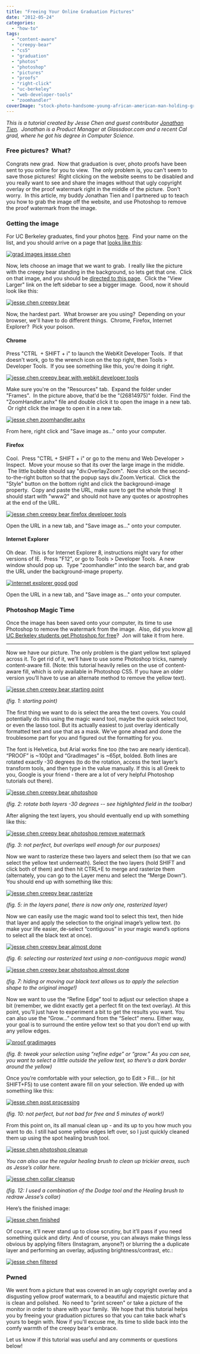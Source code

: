 ```yaml
---
title: "Freeing Your Online Graduation Pictures"
date: "2012-05-24"
categories: 
  - "how-to"
tags: 
  - "content-aware"
  - "creepy-bear"
  - "cs5"
  - "graduation"
  - "photos"
  - "photoshop"
  - "pictures"
  - "proofs"
  - "right-click"
  - "uc-berkeley"
  - "web-developer-tools"
  - "zoomhandler"
coverImage: "stock-photo-handsome-young-african-american-man-holding-graduation-diploma-33875587.jpg"
---
```


_This is a tutorial created by Jesse Chen and guest contributor [Jonathan Tien](http://www.ocf.berkeley.edu/~jotien/portfolio/).  Jonathan is a Product Manager at Glassdoor.com and a recent Cal grad, where he got his degree in Computer Science._

### Free pictures?  What?

Congrats new grad.  Now that graduation is over, photo proofs have been sent to you online for you to view.  The only problem is, you can't seem to save those pictures!  Right clicking on the website seems to be disabled and you really want to see and share the images without that ugly copyright overlay or the proof watermark right in the middle of the picture.  Don't worry.  In this article, my buddy Jonathan Tien and I partnered up to teach you how to grab the image off the website, and use Photoshop to remove the proof watermark from the image.

### Getting the image

For UC Berkeley graduates, find your photos [here](http://www2.gradimages.com/).  Find your name on the list, and you should arrive on a page that [looks like this](http://www2.gradimages.com/Proofs?PIN=17823395&LastName=CHEN):

[![](images/2012-05-23_1820-1024x789.png "grad images jesse chen")](http://www.jessechen.net/blog/wp-content/uploads/2012/05/2012-05-23_1820.png)

Now, lets choose an image that we want to grab.  I really like the picture with the creepy bear standing in the background, so lets get that one.  Click on that image, and you should be [directed to this page](http://www2.gradimages.com/Catalog/List/26814975?PIN=17823395&LastName=CHEN).  Click the "View Larger" link on the left sidebar to see a bigger image.  Good, now it should look like this:

[![](images/2012-05-23_1826-1024x848.png "jesse chen creepy bear")](http://www.jessechen.net/blog/wp-content/uploads/2012/05/2012-05-23_1826.png)

Now, the hardest part.  What browser are you using?  Depending on your browser, we'll have to do different things.  Chrome, Firefox, Internet Explorer?  Pick your poison.

#### Chrome

Press "CTRL  + SHIFT + i" to launch the WebKit Developer Tools.  If that doesn't work, go to the wrench icon on the top right, then Tools > Developer Tools.  If you see something like this, you're doing it right. 

[![](images/2012-05-23_1834-1024x845.png "jesse chen creepy bear with webkit developer tools")](http://www.jessechen.net/blog/wp-content/uploads/2012/05/2012-05-23_1834.png)

Make sure you're on the "Resources" tab.  Expand the folder under "Frames".  In the picture above, that'd be the "(26814975)" folder.  Find the "ZoomHandler.ashx" file and double click it to open the image in a new tab.  Or right click the image to open it in a new tab.

[![](images/2012-05-23_1839-1024x807.png "jesse chen zoomhandler.ashx")](http://www.jessechen.net/blog/wp-content/uploads/2012/05/2012-05-23_1839.png)

From here, right click and "Save image as..." onto your computer.

#### Firefox

Cool.  Press "CTRL + SHIFT + i" or go to the menu and Web Developer > Inspect.  Move your mouse so that its over the large image in the middle.  The little bubble should say "div.OverlayZoom".  Now click on the second-to-the-right button so that the popup says div.Zoom.Vertical.  Click the "Style" button on the bottom right and click the background-image property.  Copy and paste the URL, make sure to get the whole thing!  It should start with "www2" and should not have any quotes or apostrophes at the end of the URL.

[![](images/2012-05-23_1853-1024x751.png "jesse chen creepy bear firefox developer tools")](http://www.jessechen.net/blog/wp-content/uploads/2012/05/2012-05-23_1853.png)

Open the URL in a new tab, and "Save image as..." onto your computer.

#### Internet Explorer

Oh dear.  This is for Internet Explorer 8, instructions might vary for other versions of IE.  Press "F12", or go to Tools > Developer Tools.  A new window should pop up.  Type "zoomhandler" into the search bar, and grab the URL under the background-image property.

[![](images/2012-05-23_1911.png "internet explorer good god")](http://www.jessechen.net/blog/wp-content/uploads/2012/05/2012-05-23_1911.png)

Open the URL in a new tab, and "Save image as..." onto your computer.

### Photoshop Magic Time

Once the image has been saved onto your computer, its time to use Photoshop to remove the watermark from the image.  Also, did you know [all UC Berkeley students get Photoshop for free](http://ist.berkeley.edu/software-central/adobe)?  Jon will take it from here.

* * *

Now we have our picture. The only problem is the giant yellow text splayed across it. To get rid of it, we’ll have to use some Photoshop tricks, namely content-aware fill. (Note: this tutorial heavily relies on the use of content-aware fill, which is only available in Photoshop CS5. If you have an older version you’ll have to use an alternate method to remove the yellow text).

[![](images/1-1024x640.jpg "jesse chen creepy bear starting point")](http://www.jessechen.net/blog/wp-content/uploads/2012/05/1.jpg)

_(fig. 1: starting point)_

The first thing we want to do is select the area the text covers. You could potentially do this using the magic wand tool, maybe the quick select tool, or even the lasso tool. But its actually easiest to just overlay identically formatted text and use that as a mask. We’ve gone ahead and done the troublesome part for you and figured out the formatting for you.

The font is Helvetica, but Arial works fine too (the two are nearly identical). “PROOF” is ~100pt and “GradImages” is ~65pt, bolded. Both lines are rotated exactly -30 degrees (to do the rotation, access the text layer’s transform tools, and then type in the value manually. If this is all Greek to you, Google is your friend - there are a lot of very helpful Photoshop tutorials out there).

[![](images/2-1024x640.jpg "jesse chen creepy bear photoshop")](http://www.jessechen.net/blog/wp-content/uploads/2012/05/2.jpg)

_(fig. 2: rotate both layers -30 degrees -- see highlighted field in the toolbar)_

After aligning the text layers, you should eventually end up with something like this:

[![](images/3-1024x640.jpg "jesse chen creepy bear photoshop remove watermark")](http://www.jessechen.net/blog/wp-content/uploads/2012/05/3.jpg)

_(fig. 3: not perfect, but overlaps well enough for our purposes)_

Now we want to rasterize these two layers and select them (so that we can select the yellow text underneath). Select the two layers (hold SHIFT and click both of them) and then hit CTRL+E to merge and rasterize them (alternately, you can go to the Layer menu and select the “Merge Down”). You should end up with something like this:

[![](images/5-1-1024x640.jpg "jesse chen creepy bear rasterize")](http://www.jessechen.net/blog/wp-content/uploads/2012/05/5-1.jpg)

_(fig. 5: in the layers panel, there is now only one, rasterized layer)_

Now we can easily use the magic wand tool to select this text, then hide that layer and apply the selection to the original image’s yellow text. (to make your life easier, de-select “contiguous” in your magic wand’s options to select all the black text at once).

[![](images/6-1024x640.jpg "jesse chen creepy bear almost done")](http://www.jessechen.net/blog/wp-content/uploads/2012/05/6.jpg)

_(fig. 6: selecting our rasterized text using a non-contiguous magic wand)_

[![](images/7-1024x640.jpg "jesse chen creepy bear photoshop almost done")](http://www.jessechen.net/blog/wp-content/uploads/2012/05/7.jpg)

_(fig. 7: hiding or moving our black text allows us to apply the selection shape to the original image!)_

Now we want to use the “Refine Edge” tool to adjust our selection shape a bit (remember, we didnt exactly get a perfect fit on the text overlay). At this point, you’ll just have to experiment a bit to get the results you want. You can also use the “Grow...” command from the “Select” menu. Either way, your goal is to surround the entire yellow text so that you don’t end up with any yellow edges.

[![](images/8-1024x640.jpg "proof gradimages")](http://www.jessechen.net/blog/wp-content/uploads/2012/05/8.jpg)

_(fig. 8: tweak your selection using “refine edge” or “grow.” As you can see, you want to select a little outside the yellow text, so there’s a dark border around the yellow)_

Once you’re comfortable with your selection, go to Edit > Fill... (or hit SHIFT+F5) to use content aware fill on your selection. We ended up with something like this:

[![](images/10-1024x640.jpg "jesse chen post processing")](http://www.jessechen.net/blog/wp-content/uploads/2012/05/10.jpg)

_(fig. 10: not perfect, but not bad for free and 5 minutes of work!)_

From this point on, its all manual clean up - and its up to you how much you want to do. I still had some yellow edges left over, so I just quickly cleaned them up using the spot healing brush tool.

[![](images/11-1024x640.jpg "jesse chen photoshop cleanup")](http://www.jessechen.net/blog/wp-content/uploads/2012/05/11.jpg)

_You can also use the regular healing brush to clean up trickier areas, such as Jesse’s collar here._

[![](images/12-1024x640.jpg "jesse chen collar cleanup")](http://www.jessechen.net/blog/wp-content/uploads/2012/05/12.jpg)

_(fig. 12: I used a combination of the Dodge tool and the Healing brush to redraw Jesse’s collar)_

Here’s the finished image:

[![](images/jesse.jpg "jesse chen finished")](http://www.jessechen.net/blog/wp-content/uploads/2012/05/jesse.jpg)

Of course, it’ll never stand up to close scrutiny, but it’ll pass if you need something quick and dirty. And of course, you can always make things less obvious by applying filters (Instagram, anyone?) or blurring the a duplicate layer and performing an overlay, adjusting brightness/contrast, etc.:

[![](images/overlaid.jpg "jesse chen filtered")](http://www.jessechen.net/blog/wp-content/uploads/2012/05/overlaid.jpg)

### Pwned

We went from a picture that was covered in an ugly copyright overlay and a disgusting yellow proof watermark, to a beautiful and majestic picture that is clean and polished.  No need to "print screen" or take a picture of the monitor in order to share with your family.  We hope that this tutorial helps you by freeing your graduation pictures so that you can take back what's yours to begin with. Now if you'll excuse me, its time to slide back into the comfy warmth of the creepy bear's embrace.

Let us know if this tutorial was useful and any comments or questions below!
